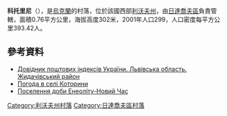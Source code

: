 {{coord|49|12|31|N|24|23|46|E|scale:100000|display=title}}

'''科托里尼'''（{{lang-uk|Которини}}），是[[烏克蘭|烏克蘭]]的村落，位於該國西部[[利沃夫州|利沃夫州]]，由[[日達喬夫區|日達喬夫區]]負責管轄，面積0.76平方公里，海拔高度302米，2001年人口299，人口密度每平方公里393.42人。

==參考資料==
*[http://www.uaidx.com/13/282/index Довідник поштових індексів України. Львівська область. Жидачівський район] {{Wayback|url=http://www.uaidx.com/13/282/index |date=20160909184734 }}
* [http://weather.in.ua/ua/l'vovskaja/11813 Погода в селі Которини] {{Wayback|url=http://weather.in.ua/ua/l'vovskaja/11813 |date=20160305081104 }}
* [http://www.newtime.lviv.ua/index.php/newtimearhive/229-newtime-kotorunorozkop Поселення доби Енеоліту-Новий Час] {{Wayback|url=http://www.newtime.lviv.ua/index.php/newtimearhive/229-newtime-kotorunorozkop |date=20150104220050 }}

{{DEFAULTSORT:Которини}}
[[Category:利沃夫州村落|Category:利沃夫州村落]]
[[Category:日達喬夫區村落|Category:日達喬夫區村落]]


{{Lviv-geo-stub}}